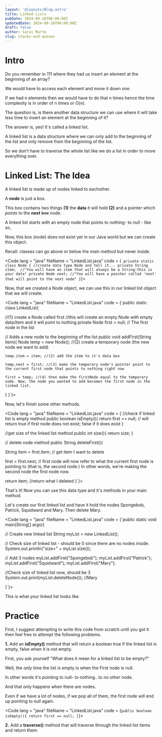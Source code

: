 ```yaml
---
layout: '@layouts/Blog.astro'
title: Linked Lists
pubDate: 2024-09-16T00:00:00Z 
updatedDate: 2024-09-16T00:00:00Z 
draft: false
author: Sarai Marte
slug: stacks-and-queues
---
```




# Intro

Do you remember in 111 where they had us insert an element at the beginning of an array?

We would have to access each element and move it down one. 

If we had n elements then we would have to do that n times hence the time complexity is in order of n times or O(n).

The question is, is there another data structure we can use where it will take less time to insert an element at the beginning of it?

The answer is, yes! It's called a linked list. 

A linked list is a data structure where we can only add to the beginning of the list and only remove from the beginning of the list. 

So we don't have to traverse the whole list like we do a list in order to move everything over. 

# Linked List: The Idea

A linked list is made up of nodes linked to eachother.

A **node** is just a box. 

This box contains two things **(1)** the **data** it will hold **(2)** and a pointer which *points* to the **next** <s>box</s> node.

A linked list starts with an empty node that points to nothing- to null - like so, 

<ImageMd img = {img1} alt = ""/>

Now, this box (node) does not exist yet in our Java world but we can create this object. 

Recall: classes can go above or below the main method but never inside. 

<Code lang = "java" fileName = "LinkedList.java" code = 
{` private static class Node { //create data type Node and tell it...
    private String item;  //"You will have an item that will always be a String-this is your data"
    private Node next; //"You will have a pointer called 'next' that will point to the next node"
}`}>
</Code>

Now, that we created a Node object, we can use this in our linked list object that we will create.

<Code lang = "java" fileName = "LinkedList.java" code = 
{`public static class LinkedList{

//(1) create a Node called first
//this will create an empty Node with empty data/item and it will point to nothing
private Node first = null; // The first node in the list

// Adds a new node to the beginning of the list
public void addFirst(String item){
    Node temp = new Node(); //(2) create a temporary node (the new node we want to add)
   
    temp.item = item; //(2) add the item to it's data box
 
    temp.next = first; //(3) make the temporary node's pointer point to the current first node that points to nothing right now
  
    first = temp; //(4) then make the firstNode equal to the temporary node. Now, the node you wanted to add becomes the first node in the linked list.
}
}`}>
</Code>

<ImageMd img = {img7} alt = ""/>

Now, let's finish some other methods. 

<Code lang = "java" fileName = "LinkedList.java" code = 
{`//check if linked list is empty method 
public boolean isEmpty(){
    return first == null; // will return true if first node does not exist; false if it does exist
}

//get size of the linked list method
public int size(){
    return size;
}

// delete node method
public String deleteFirst(){

String item = first.item; // get item I want to delete

first = first.next; // first node will now refer to what the current first node is pointing to (that is, the second node.) In other words, we're making the second node the first node now.

return item; //return what I deleted
}`}>
</Code>

That's it! Now you can use this data type and it's methods in your main method.

Let's create our first linked list and have it hold the nodes Spongebob, Patrick, Squidward and Mary. Then delete Mary. 

<Code lang = "java" fileName = "LinkedList.java" code = 
{`public static void main(String[] args){

  // Create new linked list
  String myList = new LinkedList();

  // Check size of linked list - should be 0 since there are no nodes inside.
  System.out.println("size=" + myList.size());

  // Add 3 nodes
  myList.addFirst("Spongebob");
  myList.addFirst("Patrick");
  myList.addFirst("Squidward");
  myList.addFirst("Mary");

  //Check size of linked list now, should be 3
  System.out.print(myList.deleteNode()); //Mary

}`}>
</Code>

This is what your linked list looks like

<ImageMd img = {img5} alt = ""/>

# Practice

First, I suggest attempting to write this code from scratch until you got it then feel free to attempt the following problems. 

**1.** Add an **isEmpty()** method that will return a boolean true if the linked list is empty, false when it is not empty.

<Solution>

First, you ask yourself "What does it mean for a linked list to be empty?" 

Well, the only time the list is empty is when the First node is null. 

In other words it's pointing to null- to nothing...to no other node.

And that only happens when there are nodes. 

Even if we have a lot of nodes, if we pop all of them, the first node will end up pointing to null again. 

<Code lang = "java" fileName = "LinkedList.java" code = 
{`public boolean isEmpty(){
    return first == null;
}`}>
</Code>

</Solution>


**2.** Add a **traverse()** method that will traverse through the linked list items and return them.

<Solution>
<Code lang = "java" fileName = "LinkedList.java" code = 
{`public void traverse(){
    while(!isEmpty()){
        System.out.println(first.item);
        first = first.next;
    }
}`}>
</Code>
</Solution>

